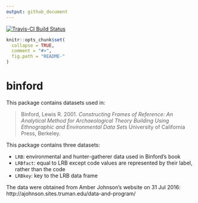 ```yaml
---
output: github_document
---
```

 [![Travis-CI Build Status](https://travis-ci.org/benmarwick/binford.svg?branch=master)](https://travis-ci.org/benmarwick/binford)  
<!-- README.md is generated from README.Rmd. Please edit that file -->

```r
knitr::opts_chunk$set(
  collapse = TRUE,
  comment = "#>",
  fig.path = "README-"
)
```

# binford

This package contains datasets used in:

> Binford, Lewis R. 2001. _Constructing Frames of Reference: An Analytical Method for Archaeological Theory Building Using Ethnographic and Environmental Data Sets_ University of California Press, Berkeley.

This package contains three datasets:

-   `LRB`: environmental and hunter-gatherer data used in Binford's book
-   `LRBfact`: equal to LRB except code values are represented by their label, rather than the code
-   `LRBkey`: key to the LRB data frame   

The data were obtained from Amber Johnson's website on 31 Jul 2016: http://ajohnson.sites.truman.edu/data-and-program/

